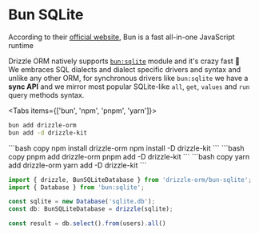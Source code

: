 
# Bun SQLite
According to their [official website](https://bun.sh/), Bun is a fast all-in-one JavaScript runtime  

Drizzle ORM natively supports [`bun:sqlite`](https://bun.sh/docs/api/sqlite) module and it's crazy fast 🚀  
We embraces SQL dialects and dialect specific drivers and syntax and unlike any other ORM, 
for synchronous drivers like `bun:sqlite` we have a **sync API** and we mirror most popular 
SQLite-like `all`, `get`, `values` and `run` query methods syntax.

<Tabs items={['bun', 'npm', 'pnpm', 'yarn']}>
<Tab>
```bash copy
bun add drizzle-orm
bun add -d drizzle-kit 
```
  </Tab>
  <Tab>
```bash copy
npm install drizzle-orm
npm install -D drizzle-kit 
```
  </Tab>
  <Tab>
```bash copy
pnpm add drizzle-orm
pnpm add -D drizzle-kit 
```
  </Tab>
  <Tab>
```bash copy
yarn add drizzle-orm
yarn add -D drizzle-kit 
```
  </Tab>
</Tabs>

```typescript copy
import { drizzle, BunSQLiteDatabase } from 'drizzle-orm/bun-sqlite';
import { Database } from 'bun:sqlite';

const sqlite = new Database('sqlite.db');
const db: BunSQLiteDatabase = drizzle(sqlite);

const result = db.select().from(users).all()
```